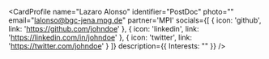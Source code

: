 
<CardProfile 
    name="Lazaro Alonso"
    identifier="PostDoc"
    photo=""
    email="lalonso@bgc-jena.mpg.de"
    partner='MPI'
    socials={[
        {
            icon: 'github',
            link: 'https://github.com/johndoe'
        },
        {
            icon: 'linkedin',
            link: 'https://linkedin.com/in/johndoe'
        },
        {
            icon: 'twitter',
            link: 'https://twitter.com/johndoe'
        }
        ]}
    description={{
        Interests: ""
    }}
/>